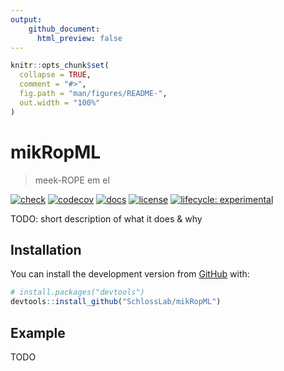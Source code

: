 ```yaml
---
output: 
    github_document:
      html_preview: false
---
```


<!-- README.md is generated from README.Rmd. Please edit that file -->

```r
knitr::opts_chunk$set(
  collapse = TRUE,
  comment = "#>",
  fig.path = "man/figures/README-",
  out.width = "100%"
)
```

# mikRopML

> meek-ROPE em el

<!-- badges: start -->
[![check](https://github.com/SchlossLab/mikRopML/workflows/R-CMD-check/badge.svg)](https://github.com/SchlossLab/mikRopML/actions)
[![codecov](https://codecov.io/gh/SchlossLab/mikRopML/branch/master/graph/badge.svg)](https://codecov.io/gh/SchlossLab/mikRopML)
[![docs](https://img.shields.io/badge/docs-here-brightgreen)](https://schlosslab.org/mikRopML/)
[![license](https://img.shields.io/badge/license-MIT-blue.svg)](LICENSE)
[![lifecycle: experimental](https://img.shields.io/badge/lifecycle-experimental-orange.svg)](https://www.tidyverse.org/lifecycle/#experimental)
<!-- badges: end -->

TODO: short description of what it does & why

## Installation

You can install the development version from [GitHub](https://github.com/) with:

``` r
# install.packages("devtools")
devtools::install_github("SchlossLab/mikRopML")
```

## Example

TODO

